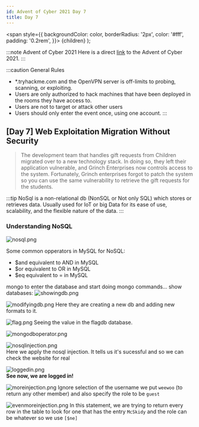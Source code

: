 ```yaml
---
id: Advent of Cyber 2021 Day 7
title: Day 7
---
```


  <span
    style={{
      backgroundColor: color,
      borderRadius: '2px',
      color: '#fff',
      padding: '0.2rem',
    }}>
    {children}
  </span>
);

:::note Advent of Cyber 2021
Here is a direct [link](https://tryhackme.com/room/adventofcyber3) to the Advent of Cyber 2021.
:::

:::caution General Rules
- *.tryhackme.com and the OpenVPN server is off-limits to probing, scanning, or exploiting.
- Users are only authorized to hack machines that have been deployed in the rooms they have access to.
- Users are not to target or attack other users
- Users should only enter the event once, using one account.
:::

## [Day 7] <Highlight color="#621d27">Web Exploitation</Highlight> Migration Without Security 

>The development team that handles gift requests from Children migrated over to a new technology stack. In doing so, they left their application vulnerable, and Grinch Enterprises now controls access to the system. Fortunately, Grinch enterprises forgot to patch the system so you can use the same vulnerability to retrieve the gift requests for the students.

:::tip
NoSql is a non-relational db (NonSQL or Not only SQL) which stores or retrieves data. Usually used for IoT or big Data for its ease of use, scalability, and the flexible nature of the data.
:::

### Understanding NoSQL

![nosql.png](/img/_resources/Day_7/nosql.png)

Some common opperators in MySQL for NoSQL:
- $and equivalent to AND in MySQL
- $or equivalent to OR in MySQL
- $eq equivalent to = in MySQL
	
mongo to enter the database and start doing mongo commands...
 show databases:
![showingdb.png](/img/_resources/Day_7/showdb.png)
 
![modifyingdb.png](/img/_resources/Day_7/modifydb.png)
Here they are creating a new db and adding new formats to it.
 

![flag.png](/img/_resources/Day_7/flag.png)
Seeing the value in the flagdb database.
 
![mongodboperator.png](/img/_resources/Day_7/mongodboperator.png)
 
![nosqlinjection.png](/img/_resources/Day_7/nosqlinjection.png)<br />
Here we apply the nosql injection. It tells us it's sucessful and so we can check the website for real
 
![loggedin.png](/img/_resources/Day_7/loggedin.png)<br />
**See now, we are logged in!** <br />
 
![moreinjection.png](/img/_resources/Day_7/moreinjection.png)
Ignore selection of the username we put `weewoo` (to return any other member) and also specify the role to be `guest`
 
![evenmoreinjection.png](/img/_resources/Day_7/evenmoreinjection.png)
In this statement, we are trying to return every row in the table to look for one that has the entry `McSkidy` and the role can be whatever so we use `[$ne]` 

